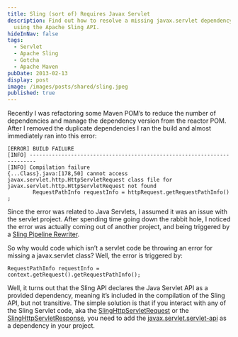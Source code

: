 ```yaml
---
title: Sling (sort of) Requires Javax Servlet
description: Find out how to resolve a missing javax.servlet dependency when
  using the Apache Sling API.
hideInNav: false
tags:
  - Servlet
  - Apache Sling
  - Gotcha
  - Apache Maven
pubDate: 2013-02-13
display: post
image: /images/posts/shared/sling.jpeg
published: true
---
```


Recently I was refactoring some Maven POM’s to reduce the number of dependencies and manage the dependency version from the reactor POM. After I removed the duplicate dependencies I ran the build and almost immediately ran into this error:

```
[ERROR] BUILD FAILURE  
[INFO] ------------------------------------------------------------------------  
[INFO] Compilation failure  
{...Class}.java:[178,50] cannot access javax.servlet.http.HttpServletRequest class file for javax.servlet.http.HttpServletRequest not found
		RequestPathInfo requestInfo = httpRequest.getRequestPathInfo() ;

```

Since the error was related to Java Servlets, I assumed it was an issue with the servlet project. After spending time going down the rabbit hole, I noticed the error was actually coming out of another project, and being triggered by a [Sling Pipeline Rewriter](http://sling.apache.org/site/output-rewriting-pipelines-orgapacheslingrewriter.html "Apache Sling Rewriting Pipeline").

So why would code which isn’t a servlet code be throwing an error for missing a javax.servlet class? Well, the error is triggered by:

```
RequestPathInfo requestInfo = context.getRequest().getRequestPathInfo();

```

Well, it turns out that the Sling API declares the Java Servlet API as a provided dependency, meaning it’s included in the compilation of the Sling API, but not transitive. The simple solution is that if you interact with any of the Sling Servlet code, aka the [SlingHttpServletRequest](http://sling.apache.org/apidocs/sling6/org/apache/sling/api/SlingHttpServletRequest.html "SlingHttpServletRequest JavaDocs") or the [SlingHttpServletResponse](http://sling.apache.org/apidocs/sling6/org/apache/sling/api/SlingHttpServletResponse.html "SlingHttpServletResponse JavaDocs"), you need to add the [javax.servlet.servlet-api](http://search.maven.org/#artifactdetails|javax.servlet|servlet-api|2.4|jar "Java Servlet API") as a dependency in your project.
